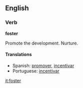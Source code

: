 ==English==

===Verb===
'''foster'''

Promote the development. 
Nurture.

====Translations====
*Spanish: [[promover]], [[incentivar]]
*Portuguese: [[incentivar]]

[[it:foster]]